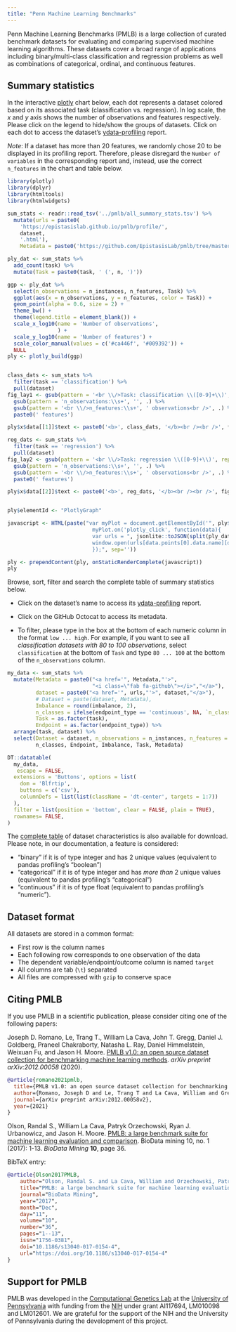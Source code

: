```yaml
---
title: "Penn Machine Learning Benchmarks"
---
```



Penn Machine Learning Benchmarks (PMLB) is a large collection of curated benchmark datasets for evaluating and comparing supervised machine learning algorithms.
These datasets cover a broad range of applications including binary/multi-class classification and regression problems as well as combinations of categorical, ordinal, and continuous features.


## Summary statistics

In the interactive  [plotly](https://plotly.com/) chart below, each dot represents a dataset colored based on its associated task (classification vs. regression).
In log scale, the *x* and *y* axis shows the number of observations and features respectively.
Please click on the legend to hide/show the groups of datasets.
Click on each dot to access the dataset's [ydata-profiling](https://docs.profiling.ydata.ai/latest/) report.

*Note*: If a dataset has more than 20 features, we randomly chose 20 to be displayed in its profiling report. Therefore, please disregard the `Number of variables` in the corresponding report and, instead, use the correct `n_features` in the chart and table below.

```r
library(plotly)
library(dplyr)
library(htmltools)
library(htmlwidgets)
```

```r
sum_stats <- readr::read_tsv('../pmlb/all_summary_stats.tsv') %>% 
  mutate(urls = paste0(
    'https://epistasislab.github.io/pmlb/profile/',
    dataset,
    '.html'),
    Metadata = paste0('https://github.com/EpistasisLab/pmlb/tree/master/datasets/', dataset, '/metadata.yaml'))

ply_dat <- sum_stats %>% 
  add_count(task) %>% 
  mutate(Task = paste0(task, ' (', n, ')')) 

ggp <- ply_dat %>% 
  select(n_observations = n_instances, n_features, Task) %>% 
  ggplot(aes(x = n_observations, y = n_features, color = Task)) +
  geom_point(alpha = 0.6, size = 2) +
  theme_bw() +
  theme(legend.title = element_blank()) +
  scale_x_log10(name = 'Number of observations',
                ) +
  scale_y_log10(name = 'Number of features') +
  scale_color_manual(values = c('#ca446f', '#009392')) +
  NULL
ply <- plotly_build(ggp)


class_dats <- sum_stats %>% 
  filter(task == 'classification') %>% 
  pull(dataset)
fig_lay1 <- gsub(pattern = '<br \\/>Task: classification \\([0-9]+\\)', replacement = '', ply$x$data[[1]]$text) %>% 
  gsub(pattern = 'n_observations:\\s+', '', .) %>% 
  gsub(pattern = '<br \\/>n_features:\\s+', ' observations<br />', .) %>% 
  paste0(' features')

ply$x$data[[1]]$text <- paste0('<b>', class_dats, '</b><br /><br />', fig_lay1)

reg_dats <- sum_stats %>% 
  filter(task == 'regression') %>% 
  pull(dataset)
fig_lay2 <- gsub(pattern = '<br \\/>Task: regression \\([0-9]+\\)', replacement = '', ply$x$data[[2]]$text) %>% 
  gsub(pattern = 'n_observations:\\s+', '', .) %>% 
  gsub(pattern = '<br \\/>n_features:\\s+', ' observations<br />', .) %>% 
  paste0(' features')

ply$x$data[[2]]$text <- paste0('<b>', reg_dats, '</b><br /><br />', fig_lay2)


ply$elementId <- "PlotlyGraph"

javascript <- HTML(paste("var myPlot = document.getElementById('", ply$elementId, "');
                           myPlot.on('plotly_click', function(data){
                           var urls = ", jsonlite::toJSON(split(ply_dat, ply_dat$Task)), ";
                           window.open(urls[data.points[0].data.name][data.points[0].pointNumber]['urls'],'_blank');
                           });", sep=''))  

ply <- prependContent(ply, onStaticRenderComplete(javascript))
ply
```

Browse, sort, filter and search the complete table of summary statistics below.

* Click on the dataset's name to access its [ydata-profiling](https://docs.profiling.ydata.ai/latest/) report.

* Click on the GitHub Octocat <i class="fab fa-github"></i> to access its metadata.

* To filter, please type in the box at the bottom of each numeric column in the format `low ... high`.
For example, if you want to see all *classification datasets with 80 to 100 observations*, select `classification` at the bottom of `Task` and type `80 ... 100` at the bottom of the `n_observations` column. 


```r
my_data <- sum_stats %>% 
  mutate(Metadata = paste0("<a href='", Metadata,"'>", 
                           "<i class=\"fab fa-github\"></i>","</a>"),
         dataset = paste0("<a href='", urls,"'>", dataset,"</a>"),
         # Dataset = paste(dataset, Metadata),
         Imbalance = round(imbalance, 2),
         n_classes = ifelse(endpoint_type == 'continuous', NA, `n_classes`),
         Task = as.factor(task),
         Endpoint = as.factor(endpoint_type)) %>% 
  arrange(task, dataset) %>% 
  select(Dataset = dataset, n_observations = n_instances, n_features = n_features, 
         n_classes, Endpoint, Imbalance, Task, Metadata)

DT::datatable(
  my_data,
   escape = FALSE,
  extensions = 'Buttons', options = list(
    dom = 'Blfrtip',
    buttons = c('csv'),
    columnDefs = list(list(className = 'dt-center', targets = 1:7))
  ),
  filter = list(position = 'bottom', clear = FALSE, plain = TRUE),
  rownames= FALSE,
)
```

The [complete table](https://github.com/EpistasisLab/pmlb/blob/master/pmlb/all_summary_stats.tsv) of dataset characteristics is also available for download.
Please note, in our documentation, a feature is considered:

* "binary" if it is of type integer and has 2 unique values (equivalent to pandas profiling's "boolean")
* "categorical" if it is of type integer and has *more than* 2 unique values (equivalent to pandas profiling's "categorical")
* "continuous" if it is of type float (equivalent to pandas profiling's "numeric").


## Dataset format

All datasets are stored in a common format:

* First row is the column names
* Each following row corresponds to one observation of the data
* The dependent variable/endpoint/outcome column is named `target`
* All columns are tab (`\t`) separated
* All files are compressed with `gzip` to conserve space


## Citing PMLB

If you use PMLB in a scientific publication, please consider citing one of the following papers:

Joseph D. Romano, Le, Trang T., William La Cava, John T. Gregg, Daniel J. Goldberg, Praneel Chakraborty, Natasha L. Ray, Daniel Himmelstein, Weixuan Fu, and Jason H. Moore.
[PMLB v1.0: an open source dataset collection for benchmarking machine learning methods](https://arxiv.org/abs/2012.00058).
_arXiv preprint arXiv:2012.00058_ (2020).

```bibtex
@article{romano2021pmlb,
  title={PMLB v1.0: an open source dataset collection for benchmarking machine learning methods},
  author={Romano, Joseph D and Le, Trang T and La Cava, William and Gregg, John T and Goldberg, Daniel J and Chakraborty, Praneel and Ray, Natasha L and Himmelstein, Daniel and Fu, Weixuan and Moore, Jason H},
  journal={arXiv preprint arXiv:2012.00058v2},
  year={2021}
}
```

Olson, Randal S., William La Cava, Patryk Orzechowski, Ryan J. Urbanowicz, and Jason H. Moore.
[PMLB: a large benchmark suite for machine learning evaluation and comparison](https://biodatamining.biomedcentral.com/articles/10.1186/s13040-017-0154-4).
BioData mining 10, no. 1 (2017): 1-13.
*BioData Mining* **10**, page 36.

BibTeX entry:

```bibtex
@article{Olson2017PMLB,
    author="Olson, Randal S. and La Cava, William and Orzechowski, Patryk and Urbanowicz, Ryan J. and Moore, Jason H.",
    title="PMLB: a large benchmark suite for machine learning evaluation and comparison",
    journal="BioData Mining",
    year="2017",
    month="Dec",
    day="11",
    volume="10",
    number="36",
    pages="1--13",
    issn="1756-0381",
    doi="10.1186/s13040-017-0154-4",
    url="https://doi.org/10.1186/s13040-017-0154-4"
}
```

## Support for PMLB

PMLB was developed in the [Computational Genetics Lab](http://epistasis.org/) at the [University of Pennsylvania](https://www.upenn.edu/) with funding from the [NIH](http://www.nih.gov/) under grant AI117694, LM010098 and LM012601.
We are grateful for the support of the NIH and the University of Pennsylvania during the development of this project.

